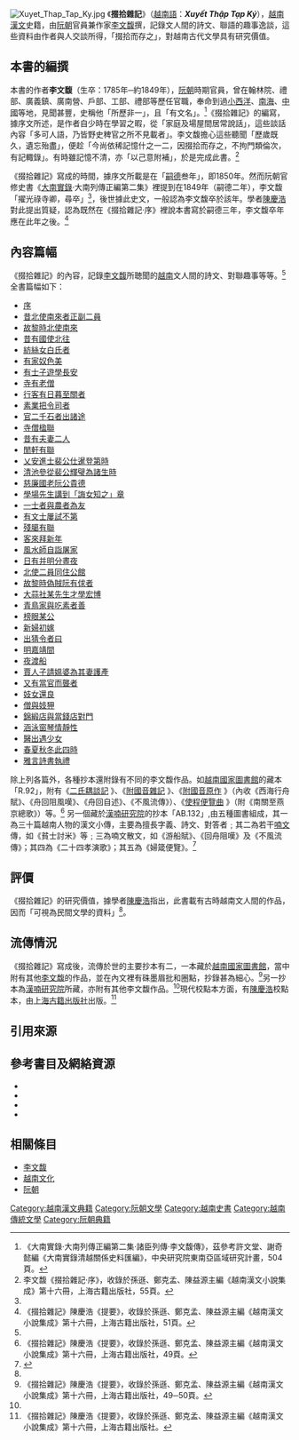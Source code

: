 [[File:Xuyet_Thap_Tap_Ky.jpg|thumb]]
{{Vietnamese|
| title=掇拾雜記
| han-nom=掇拾雜記
| chuquocngu=Xuyết Thập Tạp Ký
}}
《'''掇拾雜記'''》（[[越南語|越南語]]：'''''Xuyết Thập Tạp Ký'''''），[[越南|越南]][[文言文|漢文]]史籍，由[[阮朝|阮朝]]官員兼作家[[李文馥|李文馥]]撰，記錄文人間的詩文、聯語的趣事逸談，這些資料由作者與人交談所得，「掇拾而存之」，對越南古代文學具有研究價值。

== 本書的編撰 ==
本書的作者'''李文馥'''（生卒：1785年─約1849年），[[阮朝|阮朝]]時期官員，曾在翰林院、禮部、廣義鎮、廣南營、戶部、工部、禮部等歷任官職，奉命到過[[小西洋|小西洋]]、[[南海|南海]]、[[中國|中國]]等地，見聞甚豐，史稱他「所歷非一」，且「有文名」。<ref name="大南實錄李文馥">《大南實錄·大南列傳正編第二集·諸臣列傳·李文馥傳》，茲參考許文堂、謝奇懿編《大南實錄清越關係史料匯編》，中央研究院東南亞區域研究計畫，504頁。</ref>《掇拾雜記》的編寫，據序文所述，是作者自少時在學習之暇，從「家庭及場屋間居常說話」，這些談話內容「多可人語，乃皆野史稗官之所不見載者」。李文馥擔心這些聽聞「歷歲既久，遺忘殆盡」，便趁「今尚依稀記憶什之一二，因掇拾而存之，不拘門類倫次，有記輙錄」。有時雖記憶不清，亦「以己意附補」，於是完成此書。<ref>李文馥《掇拾雜記·序》，收錄於孫遜、鄭克孟、陳益源主編《越南漢文小說集成》第十六冊，上海古籍出版社，55頁。</ref>

《掇拾雜記》寫成的時間，據序文所載是在「[[嗣德|嗣德]]叁年」，即1850年。然而阮朝官修史書《[[大南實錄|大南實錄]]·大南列傳正編第二集》裡提到在1849年（嗣德二年），李文馥「擢光祿寺卿，尋卒」<ref name="大南實錄李文馥"/>，後世據此史文，一般認為李文馥卒於該年。學者[[陳慶浩|陳慶浩]]對此提出質疑，認為既然在《掇拾雜記·序》裡說本書寫於嗣德三年，李文馥卒年應在此年之後。<ref name="越南漢文小說集成51">《掇拾雜記》陳慶浩《提要》，收錄於孫遜、鄭克孟、陳益源主編《越南漢文小說集成》第十六冊，上海古籍出版社，51頁。</ref>

== 內容篇幅 ==
《掇拾雜記》的內容，記錄[[李文馥|李文馥]]所聴聞的[[越南|越南]]文人間的詩文、對聯趣事等等。<ref name="越南漢文小說集成51"/>全書篇幅如下：
*[http://lib.nomfoundation.org/collection/1/volume/83/page/2 序] {{Wayback|url=http://lib.nomfoundation.org/collection/1/volume/83/page/2 |date=20141006123803 }}
*[http://lib.nomfoundation.org/collection/1/volume/83/page/2 昔北使南來者正副二員] {{Wayback|url=http://lib.nomfoundation.org/collection/1/volume/83/page/2 |date=20141006123803 }}
*[http://lib.nomfoundation.org/collection/1/volume/83/page/2 故黎時北使南來] {{Wayback|url=http://lib.nomfoundation.org/collection/1/volume/83/page/2 |date=20141006123803 }}
*[http://lib.nomfoundation.org/collection/1/volume/83/page/2 昔有國使北往] {{Wayback|url=http://lib.nomfoundation.org/collection/1/volume/83/page/2 |date=20141006123803 }}
*[http://lib.nomfoundation.org/collection/1/volume/83/page/3 紡絲女白氏者] {{Wayback|url=http://lib.nomfoundation.org/collection/1/volume/83/page/3 |date=20160305024549 }}
*[http://lib.nomfoundation.org/collection/1/volume/83/page/3 有家奴色美] {{Wayback|url=http://lib.nomfoundation.org/collection/1/volume/83/page/3 |date=20160305024549 }}
*[http://lib.nomfoundation.org/collection/1/volume/83/page/3 有士子遊學長安] {{Wayback|url=http://lib.nomfoundation.org/collection/1/volume/83/page/3 |date=20160305024549 }}
*[http://lib.nomfoundation.org/collection/1/volume/83/page/3 寺有老僧] {{Wayback|url=http://lib.nomfoundation.org/collection/1/volume/83/page/3 |date=20160305024549 }}
*[http://lib.nomfoundation.org/collection/1/volume/83/page/4 行客有日暮至關者] {{Wayback|url=http://lib.nomfoundation.org/collection/1/volume/83/page/4 |date=20160305024640 }}
*[http://lib.nomfoundation.org/collection/1/volume/83/page/4 素業把令司者] {{Wayback|url=http://lib.nomfoundation.org/collection/1/volume/83/page/4 |date=20160305024640 }}
*[http://lib.nomfoundation.org/collection/1/volume/83/page/4 官二千石者出諸途] {{Wayback|url=http://lib.nomfoundation.org/collection/1/volume/83/page/4 |date=20160305024640 }}
*[http://lib.nomfoundation.org/collection/1/volume/83/page/4 寺僧楹聯] {{Wayback|url=http://lib.nomfoundation.org/collection/1/volume/83/page/4 |date=20160305024640 }}
*[http://lib.nomfoundation.org/collection/1/volume/83/page/4 昔有夫妻二人] {{Wayback|url=http://lib.nomfoundation.org/collection/1/volume/83/page/4 |date=20160305024640 }}
*[http://lib.nomfoundation.org/collection/1/volume/83/page/5 閒軒有聯] {{Wayback|url=http://lib.nomfoundation.org/collection/1/volume/83/page/5 |date=20141006081138 }}
*[http://lib.nomfoundation.org/collection/1/volume/83/page/5 乂安進士裴公仕暹登第時] {{Wayback|url=http://lib.nomfoundation.org/collection/1/volume/83/page/5 |date=20141006081138 }}
*[http://lib.nomfoundation.org/collection/1/volume/83/page/5 清池參從裴公輝璧為諸生時] {{Wayback|url=http://lib.nomfoundation.org/collection/1/volume/83/page/5 |date=20141006081138 }}
*[http://lib.nomfoundation.org/collection/1/volume/83/page/6 慈廉國老阮公貴德] {{Wayback|url=http://lib.nomfoundation.org/collection/1/volume/83/page/6 |date=20160305024542 }}
*[http://lib.nomfoundation.org/collection/1/volume/83/page/6 學場先生講到「誨女知之」章] {{Wayback|url=http://lib.nomfoundation.org/collection/1/volume/83/page/6 |date=20160305024542 }}
*[http://lib.nomfoundation.org/collection/1/volume/83/page/6 一士者與農者為友] {{Wayback|url=http://lib.nomfoundation.org/collection/1/volume/83/page/6 |date=20160305024542 }}
*[http://lib.nomfoundation.org/collection/1/volume/83/page/6 有文士屢試不第] {{Wayback|url=http://lib.nomfoundation.org/collection/1/volume/83/page/6 |date=20160305024542 }}
*[http://lib.nomfoundation.org/collection/1/volume/83/page/7 殘臈有聯] {{Wayback|url=http://lib.nomfoundation.org/collection/1/volume/83/page/7 |date=20160305045109 }}
*[http://lib.nomfoundation.org/collection/1/volume/83/page/7 客來拜新年] {{Wayback|url=http://lib.nomfoundation.org/collection/1/volume/83/page/7 |date=20160305045109 }}
*[http://lib.nomfoundation.org/collection/1/volume/83/page/7 風水師自詣屠家] {{Wayback|url=http://lib.nomfoundation.org/collection/1/volume/83/page/7 |date=20160305045109 }}
*[http://lib.nomfoundation.org/collection/1/volume/83/page/7 日有并明分晝夜] {{Wayback|url=http://lib.nomfoundation.org/collection/1/volume/83/page/7 |date=20160305045109 }}
*[http://lib.nomfoundation.org/collection/1/volume/83/page/7 北使二員同住公館] {{Wayback|url=http://lib.nomfoundation.org/collection/1/volume/83/page/7 |date=20160305045109 }}
*[http://lib.nomfoundation.org/collection/1/volume/83/page/8 故黎時偽賊阮有俅者] {{Wayback|url=http://lib.nomfoundation.org/collection/1/volume/83/page/8 |date=20141006130623 }}
*[http://lib.nomfoundation.org/collection/1/volume/83/page/8 大蒜社某先生才學宏博] {{Wayback|url=http://lib.nomfoundation.org/collection/1/volume/83/page/8 |date=20141006130623 }}
*[http://lib.nomfoundation.org/collection/1/volume/83/page/9 青鳥家與吃素者善] {{Wayback|url=http://lib.nomfoundation.org/collection/1/volume/83/page/9 |date=20160305045124 }}
*[http://lib.nomfoundation.org/collection/1/volume/83/page/9 榜眼某公] {{Wayback|url=http://lib.nomfoundation.org/collection/1/volume/83/page/9 |date=20160305045124 }}
*[http://lib.nomfoundation.org/collection/1/volume/83/page/9 新婦初嫁] {{Wayback|url=http://lib.nomfoundation.org/collection/1/volume/83/page/9 |date=20160305045124 }}
*[http://lib.nomfoundation.org/collection/1/volume/83/page/10 出猜令者曰] {{Wayback|url=http://lib.nomfoundation.org/collection/1/volume/83/page/10 |date=20141006072040 }}
*[http://lib.nomfoundation.org/collection/1/volume/83/page/10 明嘉靖間] {{Wayback|url=http://lib.nomfoundation.org/collection/1/volume/83/page/10 |date=20141006072040 }}
*[http://lib.nomfoundation.org/collection/1/volume/83/page/10 夜渡船] {{Wayback|url=http://lib.nomfoundation.org/collection/1/volume/83/page/10 |date=20141006072040 }}
*[http://lib.nomfoundation.org/collection/1/volume/83/page/11 賈人子請媼婆為其妻護產] {{Wayback|url=http://lib.nomfoundation.org/collection/1/volume/83/page/11 |date=20160305024655 }}
*[http://lib.nomfoundation.org/collection/1/volume/83/page/11 又有當官而聾者] {{Wayback|url=http://lib.nomfoundation.org/collection/1/volume/83/page/11 |date=20160305024655 }}
*[http://lib.nomfoundation.org/collection/1/volume/83/page/11 妓女還良] {{Wayback|url=http://lib.nomfoundation.org/collection/1/volume/83/page/11 |date=20160305024655 }}
*[http://lib.nomfoundation.org/collection/1/volume/83/page/11 僧與妓狎] {{Wayback|url=http://lib.nomfoundation.org/collection/1/volume/83/page/11 |date=20160305024655 }}
*[http://lib.nomfoundation.org/collection/1/volume/83/page/11 錦緞店與當錢店對門] {{Wayback|url=http://lib.nomfoundation.org/collection/1/volume/83/page/11 |date=20160305024655 }}
*[http://lib.nomfoundation.org/collection/1/volume/83/page/11 涵泳窗琴情靜性] {{Wayback|url=http://lib.nomfoundation.org/collection/1/volume/83/page/11 |date=20160305024655 }}
*[http://lib.nomfoundation.org/collection/1/volume/83/page/11 醫出遇少女] {{Wayback|url=http://lib.nomfoundation.org/collection/1/volume/83/page/11 |date=20160305024655 }}
*[http://lib.nomfoundation.org/collection/1/volume/83/page/12 春夏秋冬此四時] {{Wayback|url=http://lib.nomfoundation.org/collection/1/volume/83/page/12 |date=20160305024528 }}
*[http://lib.nomfoundation.org/collection/1/volume/83/page/12 雅言詩書執禮] {{Wayback|url=http://lib.nomfoundation.org/collection/1/volume/83/page/12 |date=20160305024528 }}

除上列各篇外，各種抄本還附錄有不同的李文馥作品。如[[越南國家圖書館|越南國家圖書館]]的藏本「R.92」，附有《[http://lib.nomfoundation.org/collection/1/volume/83/page/13 二氏耦談記] {{Wayback|url=http://lib.nomfoundation.org/collection/1/volume/83/page/13 |date=20160305024600 }}》、《[http://lib.nomfoundation.org/collection/1/volume/83/page/16 附國音雜記] {{Wayback|url=http://lib.nomfoundation.org/collection/1/volume/83/page/16 |date=20141006155427 }}》、《[http://lib.nomfoundation.org/collection/1/volume/83/page/21 附國音原作] {{Wayback|url=http://lib.nomfoundation.org/collection/1/volume/83/page/21 |date=20160304100623 }}》（內收《西海行舟賦》、《舟回阻風嘆》、《舟回自述》、《不風流傳》）、《[http://lib.nomfoundation.org/collection/1/volume/83/page/30 使程便覽曲] {{Wayback|url=http://lib.nomfoundation.org/collection/1/volume/83/page/30 |date=20160305045143 }}》（附《南關至燕京總歌》）等。<ref>《掇拾雜記》陳慶浩《提要》，收錄於孫遜、鄭克孟、陳益源主編《越南漢文小說集成》第十六冊，上海古籍出版社，49頁。</ref>
另一個藏於[[漢喃研究院|漢喃研究院]]的抄本「AB.132」,由五種圖書組成，其一為三十篇越南人物的漢文小傳，主要為擅長字義、詩文、對答者﹔其二為若干[[喃字|喃文]]傳，如《貧士討米》等﹔三為喃文散文，如《游船賦》、《回舟阻嘆》及《不風流傳》；其四為《二十四孝演歌》；其五為《婦箴便覽》。<ref name="臺灣中央研究院">{{Cite web |url=http://140.109.24.175/pasweb/Opac_book/book_detail.asp?systemno=0000000894 |title=臺灣中央研究院─越南漢喃文獻目錄資料庫系統檢索 |access-date=2014-10-04 |archive-date=2014-10-06 |archive-url=https://web.archive.org/web/20141006134701/http://140.109.24.175/pasweb/Opac_book/book_detail.asp?systemno=0000000894 |dead-url=no }}</ref>

== 評價 ==
《掇拾雜記》的研究價值，據學者[[陳慶浩|陳慶浩]]指出，此書載有古時越南文人間的作品，因而「可視為民間文學的資料」<ref name="越南漢文小說集成51"/>。

== 流傳情況 ==
《掇拾雜記》寫成後，流傳於世的主要抄本有二，一本藏於[[越南國家圖書館|越南國家圖書館]]，當中附有其他[[李文馥|李文馥]]的作品，並在內文裡有硃墨眉批和圈點，抄錄甚為細心。<ref>《掇拾雜記》陳慶浩《提要》，收錄於孫遜、鄭克孟、陳益源主編《越南漢文小說集成》第十六冊，上海古籍出版社，49─50頁。</ref>另一抄本為[[漢喃研究院|漢喃研究院]]所藏，亦附有其他李文馥作品。<ref name="臺灣中央研究院"/>現代校點本方面，有[[陳慶浩|陳慶浩]]校點本，由[[上海古籍出版社|上海古籍出版社]]出版。<ref>《掇拾雜記》陳慶浩《提要》，收錄於孫遜、鄭克孟、陳益源主編《越南漢文小說集成》第十六冊，上海古籍出版社。</ref>

== 引用來源 ==
{{reflist}}

== 參考書目及網絡資源 ==
<div class="references-small">
*{{zh}}{{cite book|title=《掇拾雜記》，收錄於孫遜、鄭克孟、陳益源主編《越南漢文小說集成》第十六冊|author=[[李文馥|李文馥]]|location=[[上海|上海]]|publisher=[[上海古籍出版社|上海古籍出版社]]（2010）ISBN 9787532575565}}
*{{vi}}{{zh}}{{cite web|url=http://lib.nomfoundation.org/collection/1/volume/83/|title=Hội Bảo tồn Di sản Nôm－李文馥《掇拾雜記》|access-date=2014-10-04|archive-date=2020-10-27|archive-url=https://web.archive.org/web/20201027011922/https://lib.nomfoundation.org/collection/1/volume/83/|dead-url=no}}
*{{zh}}{{cite web|url=http://140.109.24.175/pasweb/default.asp|title=中央研究院──越南漢喃文献目錄資料庫系統檢索|access-date=2014-10-05|archive-date=2016-03-04|archive-url=https://web.archive.org/web/20160304104106/http://140.109.24.175/pasweb/default.asp|dead-url=yes}}
*{{zh}}{{cite book|title=《大南實錄清越關係史料匯編》|others=許文堂、謝奇懿編|location=[[臺北|臺北]]|publisher=[[中央研究院|中央研究院]]東南亞區域研究計畫（2000）ISBN 9576717116}}
</div>

== 相關條目 ==
*[[李文馥|李文馥]]
*[[越南文化|越南文化]]
*[[阮朝|阮朝]]

[[Category:越南漢文典籍|Category:越南漢文典籍]]
[[Category:阮朝文學|Category:阮朝文學]]
[[Category:越南史書|Category:越南史書]]
[[Category:越南傳統文學|Category:越南傳統文學]]
[[Category:阮朝典籍|Category:阮朝典籍]]